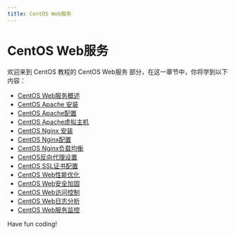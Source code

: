 ```yaml
---
title: CentOS Web服务
---
```


# CentOS Web服务

欢迎来到 CentOS 教程的 CentOS Web服务 部分，在这一章节中，你将学到以下内容：

- [CentOS Web服务概述](./0-centos-web-service-overview.mdx)
- [CentOS Apache 安装](./1-centos-apache-installation.mdx)
- [CentOS Apache配置](./2-centos-apache-configuration.mdx)
- [CentOS Apache虚拟主机](./3-centos-apache-virtual-host.mdx)
- [CentOS Nginx 安装](./4-centos-nginx-installation.mdx)
- [CentOS Nginx配置](./5-centos-nginx-configuration.mdx)
- [CentOS Nginx负载均衡](./6-centos-nginx-load-balancing.mdx)
- [CentOS反向代理设置](./7-centos-reverse-proxy-settings.mdx)
- [CentOS SSL证书配置](./8-centos-ssl-certificate-configuration.mdx)
- [CentOS Web性能优化](./9-centos-web-performance-optimization.mdx)
- [CentOS Web安全加固](./10-centos-web-security-hardening.mdx)
- [CentOS Web访问控制](./11-centos-web-access-control.mdx)
- [CentOS Web日志分析](./12-centos-web-log-analysis.mdx)
- [CentOS Web服务监控](./13-centos-web-service-monitoring.mdx)

Have fun coding!